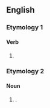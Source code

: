 ==English==

===Etymology 1===

====Verb====
{{head|en|verb form}}

# {{present participle of|tiff|lang=en|nocat=1}}

===Etymology 2===

====Noun====
{{en-noun|~}}

# {{archaic form of|tiffin|lang=en}} {{qual|light snack}}.